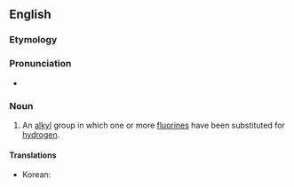 ==English==

===Etymology===
{{prefix|fluoro|alkyl|lang=en}}

===Pronunciation===
* {{a|US}} {{IPA|floʊɹoʊˈælkɪl|lang=en}}

===Noun===
{{en-noun}}

# {{lb|en|organic chemistry}} An [[alkyl]] group in which one or more [[fluorines]] have been substituted for [[hydrogen]].

====Translations====
{{trans-top|alkyl group containing a fluorine}}
* Korean: {{t|ko|플루오로알킬|tr=peulluoroalkil}}
{{trans-mid}}
{{trans-bottom}}